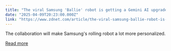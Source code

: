 ```yaml
---
title: "The viral Samsung 'Ballie' robot is getting a Gemini AI upgrade - and it looks promising"
date: "2025-04-09T20:23:00.000Z"
link: "https://www.zdnet.com/article/the-viral-samsung-ballie-robot-is-getting-a-gemini-ai-upgrade-and-it-looks-promising/"
---
```


The collaboration will make Samsung's rolling robot a lot more personalized.

[Read more](https://www.zdnet.com/article/the-viral-samsung-ballie-robot-is-getting-a-gemini-ai-upgrade-and-it-looks-promising/)
